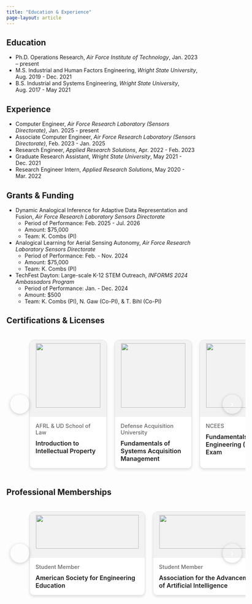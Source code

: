 ```yaml
---
title: "Education & Experience"
page-layout: article
---
```


## Education
- Ph.D. Operations Research, *Air Force Institute of Technology*, Jan. 2023 – present
- M.S. Industrial and Human Factors Engineering, *Wright State University*, Aug. 2019 - Dec. 2021
- B.S. Industrial and Systems Engineering, *Wright State University*, Aug. 2017 - May 2021

## Experience
- Computer Engineer, *Air Force Research Laboratory (Sensors Directorate)*, Jan. 2025 - present
- Associate Computer Engineer, *Air Force Research Laboratory (Sensors Directorate)*, Feb. 2023 - Jan. 2025
- Research Engineer, *Applied Research Solutions*, Apr. 2022 - Feb. 2023
- Graduate Research Assistant, *Wright State University*, May 2021 - Dec. 2021
- Research Engineer Intern, *Applied Research Solutions*, May 2020 - Mar. 2022

## Grants & Funding
- Dynamic Analogical Inference for Adaptive Data Representation and Fusion, *Air Force Research Laboratory Sensors Directorate*
  - Period of Performance: Feb. 2025 - Jul. 2026
  - Amount: $75,000
  - Team: K. Combs (PI)
- Analogical Learning for Aerial Sensing Autonomy, *Air Force Research Laboratory Sensors Directorate*
  - Period of Performance: Feb. - Nov. 2024
  - Amount: $75,000
  - Team: K. Combs (PI)
- TechFest Dayton: Large-scale K-12 STEM Outreach, *INFORMS 2024 Ambassadors Program*
  - Period of Performance: Jan. - Dec. 2024
  - Amount: $500
  - Team: K. Combs (PI), N. Gaw (Co-PI), & T. Bihl (Co-PI)

## Certifications & Licenses

```{=html}
<style>
/* Carousel Card Styles */
.cert-carousel {
  position: relative;
  width: 100%;
  margin: 0 auto;
  overflow: hidden;
  padding: 20px 60px;
  cursor: grab;
}

.cert-carousel:active {
  cursor: grabbing;
}

.cert-carousel-wrapper {
  display: flex;
  transition: transform 0.3s ease;
  gap: 20px;
}

.cert-card {
  width: 200px;
  flex-shrink: 0;
  flex-grow: 0;
  background: white;
  border-radius: 12px;
  box-shadow: 0 4px 6px rgba(0, 0, 0, 0.1);
  overflow: hidden;
  transition: transform 0.3s ease, box-shadow 0.3s ease;
  border: 1px solid #e0e0e0;
  cursor: pointer;
  text-decoration: none;
  color: inherit;
  display: block;
}

.cert-card:hover {
  transform: translateY(-5px);
  box-shadow: 0 8px 25px rgba(0, 0, 0, 0.15);
  text-decoration: none;
  color: inherit;
}

.cert-card-image {
  width: 100%;
  height: 200px;
  background-size: cover;
  background-position: center;
  background-repeat: no-repeat;
  display: flex;
  align-items: center;
  justify-content: center;
  color: white;
  font-size: 1.1rem;
  font-weight: bold;
  text-align: center;
  position: relative;
}

.cert-card-image img {
  width: calc(100% - 16px);
  height: calc(100% - 16px);
  object-fit: contain;
  object-position: center;
  position: absolute;
  top: 8px;
  left: 8px;
  z-index: 0;
  border-radius: 4px;
}

.cert-card-image.has-img span {
  display: none;
}

.cert-card-image.has-img::before {
  background: rgba(0,0,0,0.05);
  z-index: 1;
}

.cert-card-image::before {
  content: '';
  position: absolute;
  top: 0;
  left: 0;
  right: 0;
  bottom: 0;
  background: rgba(0,0,0,0.1);
}

.cert-card-image span {
  position: relative;
  z-index: 2;
  padding: 20px;
}

.cert-card-content {
  padding: 15px;
}

.cert-card .org {
  color: #666;
  font-size: 0.9rem;
  margin-bottom: 10px;
  font-weight: 500;
}

.cert-card .title {
  color: var(--bs-primary);
  font-size: 1rem;
  font-weight: 600;
  margin-bottom: 0;
}

/* Carousel Navigation */
.cert-carousel-nav {
  position: absolute;
  top: 50%;
  transform: translateY(-50%);
  background: var(--bs-primary);
  color: white;
  border: none;
  border-radius: 50%;
  width: 50px;
  height: 50px;
  font-size: 1.5rem;
  cursor: pointer;
  transition: all 0.3s ease;
  z-index: 10;
  box-shadow: 0 2px 10px rgba(0,0,0,0.2);
}

.cert-carousel-nav:hover {
  background: var(--bs-primary);
  opacity: 0.8;
  transform: translateY(-50%) scale(1.1);
}

.cert-carousel-nav.prev {
  left: 10px;
}

.cert-carousel-nav.next {
  right: 10px;
}

.cert-carousel-nav:disabled {
  opacity: 0.3;
  cursor: not-allowed;
}

/* Responsive adjustments */
@media (max-width: 768px) {
  .cert-carousel {
    padding: 20px 50px;
  }
  
  .cert-card {
    width: 230px;
  }
  
  .cert-card-image {
    height: 230px;
  }
  
  .cert-carousel-nav {
    width: 40px;
    height: 40px;
    font-size: 1.2rem;
  }
  
  .cert-carousel-nav.prev {
    left: 5px;
  }
  
  .cert-carousel-nav.next {
    right: 5px;
  }
}

@media (max-width: 480px) {
  .cert-carousel {
    padding: 20px 35px;
  }
  
  .cert-card {
    width: 210px;
  }
  
  .cert-card-image {
    height: 210px;
  }
}
</style>

<div class="cert-carousel" data-carousel="certCarousel">
  <button class="cert-carousel-nav prev" onclick="moveCertCarousel(-1)">‹</button>
  <button class="cert-carousel-nav next" onclick="moveCertCarousel(1)">›</button>

  <div class="cert-carousel-wrapper" id="certCarousel">
    <a href="https://badgr.com/public/assertions/JIRBkpQdSGGd578s8TKqeg?identity__email=kara.combs.1@us.af.mil" class="cert-card" target="_blank">
      <div class="cert-card-image has-img" style="background-color: white;">
        <img src="https://api.badgr.io/public/assertions/JIRBkpQdSGGd578s8TKqeg/image" alt="AFRL IP Certification" style="object-fit: contain;">
      </div>
      <div class="cert-card-content">
        <div class="org">AFRL & UD School of Law</div>
        <div class="title">Introduction to Intellectual Property</div>
      </div>
    </a>

    <a href="https://www.credly.com/badges/be101b3e-630a-4605-ad5e-036a90e1419a/public_url" class="cert-card" target="_blank">
      <div class="cert-card-image has-img" style="background-color: white;">
        <img src="https://images.credly.com/size/680x680/images/82007e02-875d-4c7d-a4f3-35671353c136/ACE-DAU10.png" alt="DAU ACQ 1010" style="object-fit: contain;">
      </div>
      <div class="cert-card-content">
        <div class="org">Defense Acquisition University</div>
        <div class="title">Fundamentals of Systems Acquisition Management</div>
      </div>
    </a>

    <a href="https://www.credly.com/badges/19925fe5-d619-4c98-8a8b-8dacf5e603cd" class="cert-card" target="_blank">
      <div class="cert-card-image has-img" style="background-color: white;">
        <img src="https://images.credly.com/size/680x680/images/88aef29e-f999-46e1-9103-8c6f41b046fe/image.png" alt="FE Pass" style="object-fit: contain;">
      </div>
      <div class="cert-card-content">
        <div class="org">NCEES</div>
        <div class="title">Fundamentals of Engineering (FE) Exam</div>
      </div>
    </a>

    <a href="https://www.credly.com/badges/966d80ed-90fc-476e-b5a2-40c0d6f82aac" class="cert-card" target="_blank">
      <div class="cert-card-image has-img" style="background-color: white;">
        <img src="https://images.credly.com/size/680x680/images/d59daba2-316a-460d-8f55-3ce48df10ca9/126943-badge-WrightStateU.png" alt="SAS Business Analytics" style="object-fit: contain;">
      </div>
      <div class="cert-card-content">
        <div class="org">SAS & Wright State University</div>
        <div class="title">Business Analytics Certificate</div>
      </div>
    </a>
  </div>
</div>

<script>
// Certification Carousel
let certCarousel = {
  currentIndex: 0,
  carousel: null,
  carouselContainer: null,
  items: [],
  totalItems: 0,
  isDragging: false,
  startPos: 0,
  currentTranslate: 0,
  prevTranslate: 0,
  animationId: 0,
  scrollTimeout: null,
  isScrolling: false,
  hasMoved: false
};

function initCertCarousel() {
  certCarousel.carousel = document.getElementById('certCarousel');
  certCarousel.carouselContainer = document.querySelector('[data-carousel="certCarousel"]');
  
  if (!certCarousel.carousel || !certCarousel.carouselContainer) return;
  
  certCarousel.items = certCarousel.carousel.querySelectorAll('.cert-card');
  certCarousel.totalItems = certCarousel.items.length;
  updateCertCarousel();
  
  // Add click handlers
  certCarousel.items.forEach(card => {
    card.addEventListener('click', (e) => {
      if (certCarousel.hasMoved) {
        e.preventDefault();
        return false;
      }
    });
  });
  
  // Add mouse events
  certCarousel.carouselContainer.addEventListener('mousedown', certDragStart);
  certCarousel.carouselContainer.addEventListener('mousemove', certDragMove);
  certCarousel.carouselContainer.addEventListener('mouseup', certDragEnd);
  certCarousel.carouselContainer.addEventListener('mouseleave', certDragEnd);
  
  // Add touch events
  certCarousel.carouselContainer.addEventListener('touchstart', certDragStart, { passive: false });
  certCarousel.carouselContainer.addEventListener('touchmove', certDragMove, { passive: false });
  certCarousel.carouselContainer.addEventListener('touchend', certDragEnd);
  
  // Add wheel events
  certCarousel.carouselContainer.addEventListener('wheel', handleCertWheel, { passive: false });
  
  // Prevent context menu
  certCarousel.carouselContainer.addEventListener('contextmenu', e => e.preventDefault());
}

function getCertItemsInView() {
  const containerWidth = certCarousel.carouselContainer.offsetWidth;
  let padding = window.innerWidth <= 480 ? 70 : (window.innerWidth <= 768 ? 100 : 120);
  const availableWidth = containerWidth - padding;
  let cardWidth = window.innerWidth <= 480 ? 210 : 200; // Match CSS responsive widths
  const gap = 20;
  
  if (certCarousel.totalItems > 0) {
    const totalSpaceNeeded = (cardWidth * certCarousel.totalItems) + (gap * (certCarousel.totalItems - 1));
    const tolerance = 5; // Minimal tolerance for tighter fit
    if (availableWidth >= (totalSpaceNeeded - tolerance)) {
      return certCarousel.totalItems;
    }
  }
  
  const maxItems = Math.floor((availableWidth + gap) / (cardWidth + gap));
  return Math.min(maxItems, certCarousel.totalItems);
}

function updateCertCarousel() {
  const itemsInView = getCertItemsInView();
  const maxIndex = Math.max(0, certCarousel.totalItems - itemsInView);
  
  certCarousel.currentIndex = Math.max(0, Math.min(certCarousel.currentIndex, maxIndex));
  
  let cardWidth = window.innerWidth <= 480 ? 210 : 200; // Match CSS responsive widths
  const itemWidth = cardWidth + 20;
  const translateX = certCarousel.currentIndex * -itemWidth;
  certCarousel.currentTranslate = translateX;
  certCarousel.prevTranslate = translateX;
  certCarousel.carousel.style.transform = `translateX(${translateX}px)`;
  
  const prevBtn = certCarousel.carouselContainer.querySelector('.cert-carousel-nav.prev');
  const nextBtn = certCarousel.carouselContainer.querySelector('.cert-carousel-nav.next');
  
  if (prevBtn && nextBtn) {
    const allItemsFit = certCarousel.totalItems <= itemsInView;
    
    if (allItemsFit) {
      prevBtn.style.display = 'none';
      nextBtn.style.display = 'none';
    } else {
      prevBtn.style.display = 'block';
      nextBtn.style.display = 'block';
      prevBtn.disabled = certCarousel.currentIndex === 0;
      nextBtn.disabled = certCarousel.currentIndex >= maxIndex;
    }
  }
}

function moveCertCarousel(direction) {
  const itemsInView = getCertItemsInView();
  const maxIndex = Math.max(0, certCarousel.totalItems - itemsInView);
  
  if (certCarousel.totalItems <= itemsInView) return;
  
  const newIndex = certCarousel.currentIndex + direction;
  if (newIndex >= 0 && newIndex <= maxIndex) {
    certCarousel.currentIndex = newIndex;
    updateCertCarousel();
  }
}

function certDragStart(e) {
  e.preventDefault();
  certCarousel.startPos = e.type === 'touchstart' ? e.touches[0].clientX : e.clientX;
  certCarousel.isDragging = true;
  certCarousel.hasMoved = false;
  certCarousel.animationId = requestAnimationFrame(certAnimation);
  certCarousel.carouselContainer.style.cursor = 'grabbing';
}

function certDragMove(e) {
  if (!certCarousel.isDragging) return;
  e.preventDefault();
  
  const currentPosition = e.type === 'touchmove' ? e.touches[0].clientX : e.clientX;
  const diff = currentPosition - certCarousel.startPos;
  
  if (Math.abs(diff) > 5) {
    certCarousel.hasMoved = true;
  }
  
  certCarousel.currentTranslate = certCarousel.prevTranslate + diff;
}

function certDragEnd() {
  if (!certCarousel.isDragging) return;
  
  certCarousel.isDragging = false;
  cancelAnimationFrame(certCarousel.animationId);
  certCarousel.carouselContainer.style.cursor = 'grab';
  
  const movedBy = certCarousel.currentTranslate - certCarousel.prevTranslate;
  
  if (movedBy < -100 && certCarousel.currentIndex < certCarousel.totalItems - getCertItemsInView()) {
    certCarousel.currentIndex += 1;
  }
  
  if (movedBy > 100 && certCarousel.currentIndex > 0) {
    certCarousel.currentIndex -= 1;
  }
  
  updateCertCarousel();
  
  setTimeout(() => {
    certCarousel.hasMoved = false;
  }, 10);
}

function handleCertWheel(e) {
  if (certCarousel.isScrolling) {
    if (Math.abs(e.deltaX) > 0) {
      e.preventDefault();
    }
    return;
  }
  
  const isHorizontalScroll = (Math.abs(e.deltaX) > 0 && Math.abs(e.deltaX) >= Math.abs(e.deltaY)) || e.shiftKey;
  
  if (isHorizontalScroll) {
    e.preventDefault();
    
    const delta = e.deltaX || (e.shiftKey ? e.deltaY : 0);
    
    if (Math.abs(delta) > 30) {
      certCarousel.isScrolling = true;
      
      if (delta > 0) {
        const itemsInView = getCertItemsInView();
        const maxIndex = Math.max(0, certCarousel.totalItems - itemsInView);
        if (certCarousel.currentIndex < maxIndex) {
          certCarousel.currentIndex += 1;
          updateCertCarousel();
        }
      } else {
        if (certCarousel.currentIndex > 0) {
          certCarousel.currentIndex -= 1;
          updateCertCarousel();
        }
      }
      
      clearTimeout(certCarousel.scrollTimeout);
      certCarousel.scrollTimeout = setTimeout(() => {
        certCarousel.isScrolling = false;
      }, 300);
    }
  }
}

function certAnimation() {
  if (certCarousel.isDragging) {
    certCarousel.carousel.style.transform = `translateX(${certCarousel.currentTranslate}px)`;
    requestAnimationFrame(certAnimation);
  }
}

// Initialize on DOM load
document.addEventListener('DOMContentLoaded', initCertCarousel);

// Update on window resize
window.addEventListener('resize', updateCertCarousel);
</script>
```

## Professional Memberships

```{=html}
<style>
/* Membership Carousel Card Styles */
.member-carousel {
  position: relative;
  width: 100%;
  margin: 0 auto;
  overflow: hidden;
  padding: 20px 60px;
  cursor: grab;
}

.member-carousel:active {
  cursor: grabbing;
}

.member-carousel-wrapper {
  display: flex;
  transition: transform 0.3s ease;
  gap: 20px;
}

.member-card {
  width: 300px;
  flex-shrink: 0;
  flex-grow: 0;
  background: white;
  border-radius: 12px;
  box-shadow: 0 4px 6px rgba(0, 0, 0, 0.1);
  overflow: hidden;
  transition: transform 0.3s ease, box-shadow 0.3s ease;
  border: 1px solid #e0e0e0;
  cursor: pointer;
  text-decoration: none;
  color: inherit;
  display: block;
}

.member-card:hover {
  transform: translateY(-5px);
  box-shadow: 0 8px 25px rgba(0, 0, 0, 0.15);
  text-decoration: none;
  color: inherit;
}

.member-card-image {
  width: 100%;
  height: 120px;
  background-size: cover;
  background-position: center;
  background-repeat: no-repeat;
  display: flex;
  align-items: center;
  justify-content: center;
  color: white;
  font-size: 1.1rem;
  font-weight: bold;
  text-align: center;
  position: relative;
}

.member-card-image img {
  width: calc(100% - 16px);
  height: calc(100% - 16px);
  object-fit: contain;
  object-position: center;
  position: absolute;
  top: 8px;
  left: 8px;
  z-index: 0;
  border-radius: 4px;
}

.member-card-image.has-img span {
  display: none;
}

.member-card-image.has-img::before {
  background: rgba(0,0,0,0.05);
  z-index: 1;
}

.member-card-image::before {
  content: '';
  position: absolute;
  top: 0;
  left: 0;
  right: 0;
  bottom: 0;
  background: rgba(0,0,0,0.1);
}

.member-card-image span {
  position: relative;
  z-index: 2;
  padding: 20px;
}

.member-card-content {
  padding: 15px;
}

.member-card .status {
  color: #666;
  font-size: 0.9rem;
  margin-bottom: 10px;
  font-weight: 500;
}

.member-card .org-name {
  color: var(--bs-primary);
  font-size: 1rem;
  font-weight: 600;
  margin-bottom: 0;
}

/* Carousel Navigation */
.member-carousel-nav {
  position: absolute;
  top: 50%;
  transform: translateY(-50%);
  background: var(--bs-primary);
  color: white;
  border: none;
  border-radius: 50%;
  width: 50px;
  height: 50px;
  font-size: 1.5rem;
  cursor: pointer;
  transition: all 0.3s ease;
  z-index: 10;
  box-shadow: 0 2px 10px rgba(0,0,0,0.2);
}

.member-carousel-nav:hover {
  background: var(--bs-primary);
  opacity: 0.8;
  transform: translateY(-50%) scale(1.1);
}

.member-carousel-nav.prev {
  left: 10px;
}

.member-carousel-nav.next {
  right: 10px;
}

.member-carousel-nav:disabled {
  opacity: 0.3;
  cursor: not-allowed;
}

/* Responsive adjustments */
@media (max-width: 768px) {
  .member-carousel {
    padding: 20px 50px;
  }
  
  .member-card {
    width: 280px;
  }
  
  .member-carousel-nav {
    width: 40px;
    height: 40px;
    font-size: 1.2rem;
  }
  
  .member-carousel-nav.prev {
    left: 5px;
  }
  
  .member-carousel-nav.next {
    right: 5px;
  }
}

@media (max-width: 480px) {
  .member-carousel {
    padding: 20px 35px;
  }
  
  .member-card {
    width: 260px;
  }
}
</style>

<div class="member-carousel" data-carousel="memberCarousel">
  <button class="member-carousel-nav prev" onclick="moveMemberCarousel(-1)">‹</button>
  <button class="member-carousel-nav next" onclick="moveMemberCarousel(1)">›</button>

  <div class="member-carousel-wrapper" id="memberCarousel">
    <a href="https://www.asee.org/" class="member-card" target="_blank">
      <div class="member-card-image has-img" style="background-color: white;">
        <img src="https://aseecmsprod.azureedge.net/aseecmsprod/asee/media/content/asee%20logos%20for%20download/logo-full-color-rgb.png" alt="ASEE" style="object-fit: contain;">
      </div>
      <div class="member-card-content">
        <div class="status">Student Member</div>
        <div class="org-name">American Society for Engineering Education</div>
      </div>
    </a>

    <a href="https://www.aaai.org/" class="member-card" target="_blank">
      <div class="member-card-image has-img" style="background-color: white;">
        <img src="https://aaai.org/wp-content/uploads/2024/03/AAAI-Logo-Title-FullColor.png" alt="AAAI" style="object-fit: contain;">
      </div>
      <div class="member-card-content">
        <div class="status">Student Member</div>
        <div class="org-name">Association for the Advancement of Artificial Intelligence</div>
      </div>
    </a>

    <a href="https://www.informs.org/" class="member-card" target="_blank">
      <div class="member-card-image has-img" style="background-color: white;">
        <img src="https://meetings.informs.org/wordpress/analytics2024/files/2024/02/Vertical_Print_Full_Color_INFORMS_Tagline_Logo.jpg" alt="INFORMS" style="object-fit: contain;">
      </div>
      <div class="member-card-content">
        <div class="status">Professional Member</div>
        <div class="org-name">Institute For Operations Research and the Management Sciences</div>
      </div>
    </a>

    <!-- <a href="https://www.ieee.org/" class="member-card" target="_blank">
      <div class="member-card-image has-img" style="background-color: white;">
        <img src="/assets/logos/ieee mb blue.png" alt="IEEE" style="object-fit: contain;">
      </div>
      <div class="member-card-content">
        <div class="status">Student Member</div>
        <div class="org-name">Institute For Electrical and Electronics Engineers</div>
      </div>
    </a> -->

    <!-- <a href="https://www.iise.org/" class="member-card" target="_blank">
      <div class="member-card-image has-img" style="background-color: white;">
        <img src="/assets/logos/IISELogo_Horiz_IISEwithName_RGB.jpg" alt="IISE" style="object-fit: contain;">
      </div>
      <div class="member-card-content">
        <div class="status">Professional Member</div>
        <div class="org-name">Institute of Industrial and Systems Engineers</div>
      </div>
    </a> -->

    <a href="https://www.mors.org/" class="member-card" target="_blank">
      <div class="member-card-image has-img" style="background-color: white;">
        <img src="https://www.mors.org/Portals/87/Images/logo-2x.png" alt="MORS" style="object-fit: contain;">
      </div>
      <div class="member-card-content">
        <div class="status">Student Member</div>
        <div class="org-name">Military Operations Research Society</div>
      </div>
    </a>

    <a href="https://www.order-of-the-engineer.org/" class="member-card" target="_blank">
      <div class="member-card-image has-img" style="background-color: white;">
        <img src="https://www.tntech.edu/engineering/images/coe/logos/oe_logo.png" alt="Order of the Engineer" style="object-fit: contain;">
      </div>
      <div class="member-card-content">
        <div class="status">Inductee</div>
        <div class="org-name">Order of the Engineer</div>
      </div>
    </a>

    <a href="https://swe.org/" class="member-card" target="_blank">
      <div class="member-card-image has-img" style="background-color: white;">
        <img src="/assets/logos/SWE_Full_Master_Brand_RGB 23.jpg" alt="SWE" style="object-fit: contain;">
      </div>
      <div class="member-card-content">
        <div class="status">Student Member</div>
        <div class="org-name">Society of Women Engineers</div>
      </div>
    </a>

    <a href="https://www.tbp.org/" class="member-card" target="_blank">
      <div class="member-card-image has-img" style="background-color: white;">
        <img src="https://www.tbp.org/Images/Logos/2019/Horizontal_BLUE2.png" alt="Tau Beta Pi" style="object-fit: contain;">
      </div>
      <div class="member-card-content">
        <div class="status">Initiate</div>
        <div class="org-name">Tau Beta Pi</div>
      </div>
    </a>

    <a href="https://wid.org/" class="member-card" target="_blank">
      <div class="member-card-image has-img" style="background-color: white;">
        <img src="/assets/logos/WID Logo.jpg" alt="Women in Defense" style="object-fit: contain;">
      </div>
      <div class="member-card-content">
        <div class="status">Member</div>
        <div class="org-name">Women in Defense</div>
      </div>
    </a>
  </div>
</div>

<script>
// Membership Carousel
let memberCarousel = {
  currentIndex: 0,
  carousel: null,
  carouselContainer: null,
  items: [],
  totalItems: 0,
  isDragging: false,
  startPos: 0,
  currentTranslate: 0,
  prevTranslate: 0,
  animationId: 0,
  scrollTimeout: null,
  isScrolling: false,
  hasMoved: false
};

function initMemberCarousel() {
  memberCarousel.carousel = document.getElementById('memberCarousel');
  memberCarousel.carouselContainer = document.querySelector('[data-carousel="memberCarousel"]');
  
  if (!memberCarousel.carousel || !memberCarousel.carouselContainer) return;
  
  memberCarousel.items = memberCarousel.carousel.querySelectorAll('.member-card');
  memberCarousel.totalItems = memberCarousel.items.length;
  updateMemberCarousel();
  
  // Add click handlers
  memberCarousel.items.forEach(card => {
    card.addEventListener('click', (e) => {
      if (memberCarousel.hasMoved) {
        e.preventDefault();
        return false;
      }
    });
  });
  
  // Add mouse events
  memberCarousel.carouselContainer.addEventListener('mousedown', memberDragStart);
  memberCarousel.carouselContainer.addEventListener('mousemove', memberDragMove);
  memberCarousel.carouselContainer.addEventListener('mouseup', memberDragEnd);
  memberCarousel.carouselContainer.addEventListener('mouseleave', memberDragEnd);
  
  // Add touch events
  memberCarousel.carouselContainer.addEventListener('touchstart', memberDragStart, { passive: false });
  memberCarousel.carouselContainer.addEventListener('touchmove', memberDragMove, { passive: false });
  memberCarousel.carouselContainer.addEventListener('touchend', memberDragEnd);
  
  // Add wheel events
  memberCarousel.carouselContainer.addEventListener('wheel', handleMemberWheel, { passive: false });
  
  // Prevent context menu
  memberCarousel.carouselContainer.addEventListener('contextmenu', e => e.preventDefault());
}

function getMemberItemsInView() {
  const containerWidth = memberCarousel.carouselContainer.offsetWidth;
  let padding = window.innerWidth <= 480 ? 70 : (window.innerWidth <= 768 ? 100 : 120);
  const availableWidth = containerWidth - padding;
  let cardWidth = window.innerWidth <= 480 ? 260 : (window.innerWidth <= 768 ? 280 : 300);
  const gap = 20;
  
  if (memberCarousel.totalItems > 0) {
    const totalSpaceNeeded = (cardWidth * memberCarousel.totalItems) + (gap * (memberCarousel.totalItems - 1));
    const tolerance = 50;
    if (availableWidth >= (totalSpaceNeeded - tolerance)) {
      return memberCarousel.totalItems;
    }
  }
  
  const maxItems = Math.floor((availableWidth + gap) / (cardWidth + gap));
  return Math.min(maxItems, memberCarousel.totalItems);
}

function updateMemberCarousel() {
  const itemsInView = getMemberItemsInView();
  const maxIndex = Math.max(0, memberCarousel.totalItems - itemsInView);
  
  memberCarousel.currentIndex = Math.max(0, Math.min(memberCarousel.currentIndex, maxIndex));
  
  let cardWidth = window.innerWidth <= 480 ? 260 : (window.innerWidth <= 768 ? 280 : 300);
  const itemWidth = cardWidth + 20;
  const translateX = memberCarousel.currentIndex * -itemWidth;
  memberCarousel.currentTranslate = translateX;
  memberCarousel.prevTranslate = translateX;
  memberCarousel.carousel.style.transform = `translateX(${translateX}px)`;
  
  const prevBtn = memberCarousel.carouselContainer.querySelector('.member-carousel-nav.prev');
  const nextBtn = memberCarousel.carouselContainer.querySelector('.member-carousel-nav.next');
  
  if (prevBtn && nextBtn) {
    const allItemsFit = memberCarousel.totalItems <= itemsInView;
    
    if (allItemsFit) {
      prevBtn.style.display = 'none';
      nextBtn.style.display = 'none';
    } else {
      prevBtn.style.display = 'block';
      nextBtn.style.display = 'block';
      prevBtn.disabled = memberCarousel.currentIndex === 0;
      nextBtn.disabled = memberCarousel.currentIndex >= maxIndex;
    }
  }
}

function moveMemberCarousel(direction) {
  const itemsInView = getMemberItemsInView();
  const maxIndex = Math.max(0, memberCarousel.totalItems - itemsInView);
  
  if (memberCarousel.totalItems <= itemsInView) return;
  
  const newIndex = memberCarousel.currentIndex + direction;
  if (newIndex >= 0 && newIndex <= maxIndex) {
    memberCarousel.currentIndex = newIndex;
    updateMemberCarousel();
  }
}

function memberDragStart(e) {
  e.preventDefault();
  memberCarousel.startPos = e.type === 'touchstart' ? e.touches[0].clientX : e.clientX;
  memberCarousel.isDragging = true;
  memberCarousel.hasMoved = false;
  memberCarousel.animationId = requestAnimationFrame(memberAnimation);
  memberCarousel.carouselContainer.style.cursor = 'grabbing';
}

function memberDragMove(e) {
  if (!memberCarousel.isDragging) return;
  e.preventDefault();
  
  const currentPosition = e.type === 'touchmove' ? e.touches[0].clientX : e.clientX;
  const diff = currentPosition - memberCarousel.startPos;
  
  if (Math.abs(diff) > 5) {
    memberCarousel.hasMoved = true;
  }
  
  memberCarousel.currentTranslate = memberCarousel.prevTranslate + diff;
}

function memberDragEnd() {
  if (!memberCarousel.isDragging) return;
  
  memberCarousel.isDragging = false;
  cancelAnimationFrame(memberCarousel.animationId);
  memberCarousel.carouselContainer.style.cursor = 'grab';
  
  const movedBy = memberCarousel.currentTranslate - memberCarousel.prevTranslate;
  
  if (movedBy < -100 && memberCarousel.currentIndex < memberCarousel.totalItems - getMemberItemsInView()) {
    memberCarousel.currentIndex += 1;
  }
  
  if (movedBy > 100 && memberCarousel.currentIndex > 0) {
    memberCarousel.currentIndex -= 1;
  }
  
  updateMemberCarousel();
  
  setTimeout(() => {
    memberCarousel.hasMoved = false;
  }, 10);
}

function handleMemberWheel(e) {
  if (memberCarousel.isScrolling) {
    if (Math.abs(e.deltaX) > 0) {
      e.preventDefault();
    }
    return;
  }
  
  const isHorizontalScroll = (Math.abs(e.deltaX) > 0 && Math.abs(e.deltaX) >= Math.abs(e.deltaY)) || e.shiftKey;
  
  if (isHorizontalScroll) {
    e.preventDefault();
    
    const delta = e.deltaX || (e.shiftKey ? e.deltaY : 0);
    
    if (Math.abs(delta) > 30) {
      memberCarousel.isScrolling = true;
      
      if (delta > 0) {
        const itemsInView = getMemberItemsInView();
        const maxIndex = Math.max(0, memberCarousel.totalItems - itemsInView);
        if (memberCarousel.currentIndex < maxIndex) {
          memberCarousel.currentIndex += 1;
          updateMemberCarousel();
        }
      } else {
        if (memberCarousel.currentIndex > 0) {
          memberCarousel.currentIndex -= 1;
          updateMemberCarousel();
        }
      }
      
      clearTimeout(memberCarousel.scrollTimeout);
      memberCarousel.scrollTimeout = setTimeout(() => {
        memberCarousel.isScrolling = false;
      }, 300);
    }
  }
}

function memberAnimation() {
  if (memberCarousel.isDragging) {
    memberCarousel.carousel.style.transform = `translateX(${memberCarousel.currentTranslate}px)`;
    requestAnimationFrame(memberAnimation);
  }
}

// Initialize on DOM load
document.addEventListener('DOMContentLoaded', initMemberCarousel);

// Update on window resize
window.addEventListener('resize', updateMemberCarousel);
</script>
```
